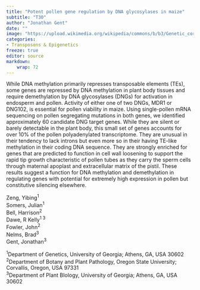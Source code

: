 ```yaml
---
title: "Potent pollen gene regulation by DNA glycosylases in maize"
subtitle: "T30"
author: "Jonathan Gent"
date: ""
image: "https://upload.wikimedia.org/wikipedia/commons/b/b3/Genetic_corn.jpg"
categories: 
- Transposons & Epigenetics
freeze: true
editor: source
markdown: 
    wrap: 72
---
```


While DNA methylation primarily represses transposable elements (TEs), some genes are repressed by DNA methylation in plant body tissues and require demethylation by DNA glycosylases (DNGs) for activation in endosperm and pollen. Activity of either one of two DNGs, MDR1 or DNG102, is essential for pollen viability in maize. Using single-pollen mRNA sequencing on pollen segregating mutations in both genes, we identified approximately 60 candidate DNG target genes. While they are silent or barely detectable in the plant body, this small set of genes accounts for over 10% of the pollen polyadenylated transcriptome. They are unusual in their tendency to lack introns but even more so in their having TE-like methylation in their coding DNA sequence. They are strongly enriched for genes that are predicted to function in cell wall loosening to support the rapid tip growth characteristic of pollen tubes as they carry the sperm cells through maternal apoplast and extracellular matrix of the pistil. These results suggest a function for DNA methylation and demethylation in regulating genes with potential for extremely high expression in pollen but constitutive silencing elsewhere.

Zeng, Yibing<sup>1</sup><br>Somers, Julian<sup>1</sup><br>Bell, Harrison<sup>2</sup><br>Dawe, R Kelly<sup>1 3</sup><br>Fowler, John<sup>2</sup><br>Nelms, Brad<sup>3</sup><br>Gent, Jonathan<sup>3</sup><br>

<sup>1</sup>Department of Genetics, University of Georgia; Athens, GA, USA 30602<br><sup>2</sup>Department of Botany and Plant Pathology, Oregon State University; Corvallis, Oregon, USA 97331<br><sup>3</sup>Department of Plant BIology, University of Georgia; Athens, GA, USA 30602<br>